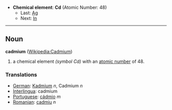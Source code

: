 *'''Chemical element''': '''Cd''' (Atomic Number: 48)
**Last: [[Silver|Ag]]
**Next: [[Indium|In]]
----
== Noun ==
'''cadmium''' ([[en:Cadmium|Wikipedia:Cadmium]])

# a chemical element ''(symbol Cd)'' with an [[atomic number]] of 48.

===Translations===
*[[German]]: [[Kadmium]] ''n'', Cadmium ''n''
*[[Interlingua]]: cadmium
*[[Portuguese]]: [[cádmio]] ''m''
*[[Romanian]]: [[cadmiu]] ''n''